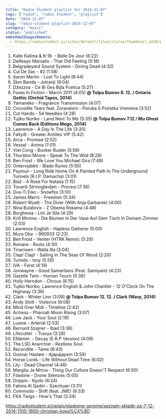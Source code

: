 ```yaml
---
title: "Radio Študent playlist for 2014.12.07"
tags: ["radio", "radio študent", "playlist"]
date: "2014-12-07"
slug: "radio-student-playlist-2014-12-07"
category: "music"
status: "published"
embeddedImagesRemote:
  - https://radiostudent.si/sites/default/files/styles/thumbnail_w530/public/slike/2014-12-07-glasbene-opreme-seznam-skladb-za-7.12.2014-11.00-18.00-christian-kopa%C4%8D-35196.jpg
---
```



1. Kalle Kalima & K-18  - Belle De Jour (6:22)
2. Delfeayo Marsalis - That Old Feeling (5:18)
3. Belgradeyard Sound System - Dining Dead (4:32)
4. Cul De Sac - #2 (1:58)
5. Aaron Martin - Lost To Light (6:44)
6. Škm Banda - Jutranji (9:04)
7. Džezzva - Ce Bi Ges Bijla Fcelica (5:27)
8. Foxes In Fiction - March 2011 (4:05) **@ Tolpa Bumov 8. 12. / Ontario Gothic (Orchid Tapes, 2014)**
9. Yamaneko - Fragrance Transmission (4:07)
10. Crocodile Tears feat. Zoranaism - Poruka S Početka Vremena (3:52)
11. Cut Hands - 54 Needles (4:28)
12. Tujiko Noriko - Land Next To Me (5:35) **@ Tolpa Bumov 7.12 / Mu Ghost Comes Back (Editions Mego, 2014)**
13. Lawrence - A Day In The Life (3:20)
14. Faltydl - Greater Antilles VIP (5:42)
15. Arca - Promise (2:52)
16. Vessel - Anima (7:01)
17. Viet Cong - Bunker Buster (5:56)
18. Thurston Moore - Speak To The Wild (8:28)
19. Ben Frost - We Love You Michael Gira (7:49)
20. Ontervjabbit - Blade Runes (5:50)
21. Psymun - Long Ride Home On A Painted Path In The Underground Tunnels (R.I.P. Damacha) (3:01)
22. Blaž - A Rose For Nataša (1:15)
23. Tovariš Strmoglavljen - Procesi (7:36)
24. Dus-Ti Eiko - Snowfox (3:10)
25. James Marrs - Freedom (5:34)
26. Robert Wyatt - The Diver (With Anja Garbarek) (4:00)
27. Nina Bulatovix - Z Obema Rokama (4:48)
28. Borghesia - Lini Je Sile (4:29)
29. Krill.Minima - Die Blumen In Der Vase Auf Dem Tisch In Deinem Zimmer (2:03)
30. Lawrence English - Hapless Gatherer (5:00)
31. Mura Oka  - 990933 (2:23)
32. Ben Frost - Venter (HTRK Remix) (5:29)
33. Romare - Roots (4:10)
34. Tinariwen - Walla Illa (3:04)
35. Clap! Clap! - Sailing In The Seas Of Wood (2:20)
36. Tumido - Isny (5:59)
37. IVA - Forst (4:19)
38. Jonwayne - Good Samaritans (Feat. Samiyam) (4:23)
39. Gazelle Twin - Human Touch (5:36)
40. Holly Herndon - Chrous (6:15)
41. Tujiko Noriko, Lawrence English & John Chantler - 12 O'Clock On The Highway (3:36)
42. Clark - Winter Linn (3:09) **@ Tolpa Bumov 12. 12. / Clark (Warp, 2014)**
43. Andy Stott - Violence (6:08)
44. Mind Over Midi - Timeline (2:42)
45. Actress - Pharoah Moon Rising (3:07)
46. Low Jack - Your Soul (2:19)
47. Lusine - Arterial (2:53)
48. Bernard Szajner - Ibad (3:36)
49. Lifecutter  - Traxya (3:28)
50. Efdemin  - Decay (E.R.P Version) (4:09)
51. The LSD Anarchist - Restless Soul
52. Recondite - Tame (6:43)
53. Gunnar Haslam - Ajapajapam (3:59)
54. Horse Lords - Life Without Dead Time (6:02)
55. Lily - Dead Channel (4:46)
56. Margita Je Mrtva - Thing Our Culture Doesn'T Respect (6:50)
57. Filastine - Drone Silences (5:05)
58. Drippin - Kyoto (6:24)
59. Fatima Al Qadiri - Szechuan (3:31)
60. Commodo - Shift (feat. JME) (8:33)
61. FKA Twigs - How's That (3:34)

https://radiostudent.si/ostalo/glasbene-opreme/seznam-skladb-za-7-12-2014-1100-1800-christian-kopa%C4%8D

<div
  style={{
    gridArea: "1/1",
    position: "relative",
    placeItems: "center",
    display: "grid",
  }}
>
  <GatsbyImage
    style={{ marginTop: "2em" }}
    imgStyle={{ border: "3px dotted tomato" }}
    alt=""
    image={getImage(props.remoteImages[0])}
  />
</div>
